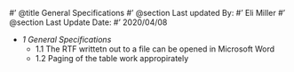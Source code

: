 #' @title General Specifications
#' @section Last updated By:
#' Eli Miller
#' @section Last Update Date:
#' 2020/04/08

+ _1 General Specifications_
    + 1.1 The RTF writtetn out to a file can be opened in Microsoft Word
    + 1.2 Paging of the table work appropirately
